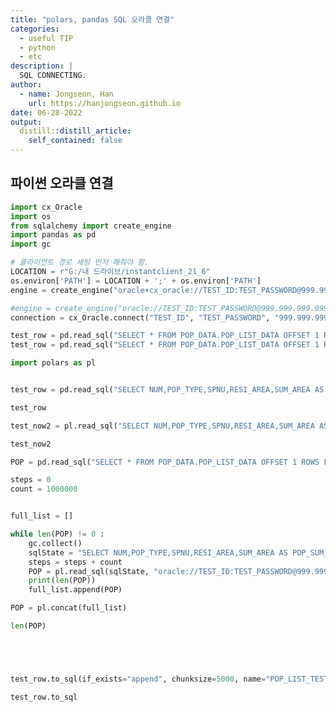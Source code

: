 ```yaml
---
title: "polars, pandas SQL 오라클 연결"
categories:
  - useful TIP
  - python
  - etc
description: |
  SQL CONNECTING.
author:
  - name: Jongseon, Han
    url: https://hanjongseon.github.io
date: 06-28-2022
output:
  distill::distill_article:
    self_contained: false
---
```




<h2> 파이썬 오라클 연결 </h2>


<script src="https://gist.github.com/hanjongseon/10c19c8a3a104c8822ad56332f5d136b.js"></script>


```python

import cx_Oracle
import os
from sqlalchemy import create_engine
import pandas as pd
import gc

# 클라이언트 경로 세팅 먼저 해줘야 함.
LOCATION = r"G:/내 드라이브/instantclient_21_6"
os.environ['PATH'] = LOCATION + ';' + os.environ['PATH']
engine = create_engine("oracle+cx_oracle://TEST_ID:TEST_PASSWORD@999.999.999.999:1521/ORCL")

#engine = create_engine("oracle://TEST_ID:TEST_PASSWORD@999.999.999.999:1521/ORCL")
connection = cx_Oracle.connect("TEST_ID", "TEST_PASSWORD", "999.999.999.999:1521/ORCL")

test_row = pd.read_sql("SELECT * FROM POP_DATA.POP_LIST_DATA OFFSET 1 ROWS FETCH NEXT 1 ROWS ONLY", con=connection)
test_row = pd.read_sql("SELECT * FROM POP_DATA.POP_LIST_DATA OFFSET 1 ROWS FETCH NEXT 1 ROWS ONLY", con=engine)

import polars as pl


test_row = pd.read_sql("SELECT NUM,POP_TYPE,SPNU,RESI_AREA,SUM_AREA AS POP_SUM_AREA, ASSESS, DANJI_CODE2 FROM POP_DATA.POP_LIST_DATA OFFSET 0 ROWS FETCH NEXT 1000000 ROWS ONLY", con=engine)

test_row

test_now2 = pl.read_sql("SELECT NUM,POP_TYPE,SPNU,RESI_AREA,SUM_AREA AS POP_SUM_AREA, ASSESS, DANJI_CODE2 FROM POP_DATA.POP_LIST_DATA OFFSET 0 ROWS FETCH NEXT 1000000 ROWS ONLY", "oracle://TEST_ID:TEST_PASSWORD@999.999.999.999:1521/ORCL")

test_now2

POP = pd.read_sql("SELECT * FROM POP_DATA.POP_LIST_DATA OFFSET 1 ROWS FETCH NEXT 1 ROWS ONLY", con=engine)

steps = 0
count = 1000000


full_list = []

while len(POP) != 0 :
    gc.collect()
    sqlState = "SELECT NUM,POP_TYPE,SPNU,RESI_AREA,SUM_AREA AS POP_SUM_AREA, ASSESS, DANJI_CODE2 FROM POP_DATA.POP_LIST_DATA OFFSET "+str(steps)+" ROWS FETCH NEXT "+str(count)+" ROWS ONLY"
    steps = steps + count
    POP = pl.read_sql(sqlState, "oracle://TEST_ID:TEST_PASSWORD@999.999.999.999:1521/ORCL")
    print(len(POP))
    full_list.append(POP)

POP = pl.concat(full_list)

len(POP)





test_row.to_sql(if_exists="append", chunksize=5000, name="POP_LIST_TESTDATA", con=engine, index=False)

test_row.to_sql







 
```


<script async src="https://pagead2.googlesyndication.com/pagead/js/adsbygoogle.js?client=ca-pub-3735692789004532"
     crossorigin="anonymous"></script>
     
     